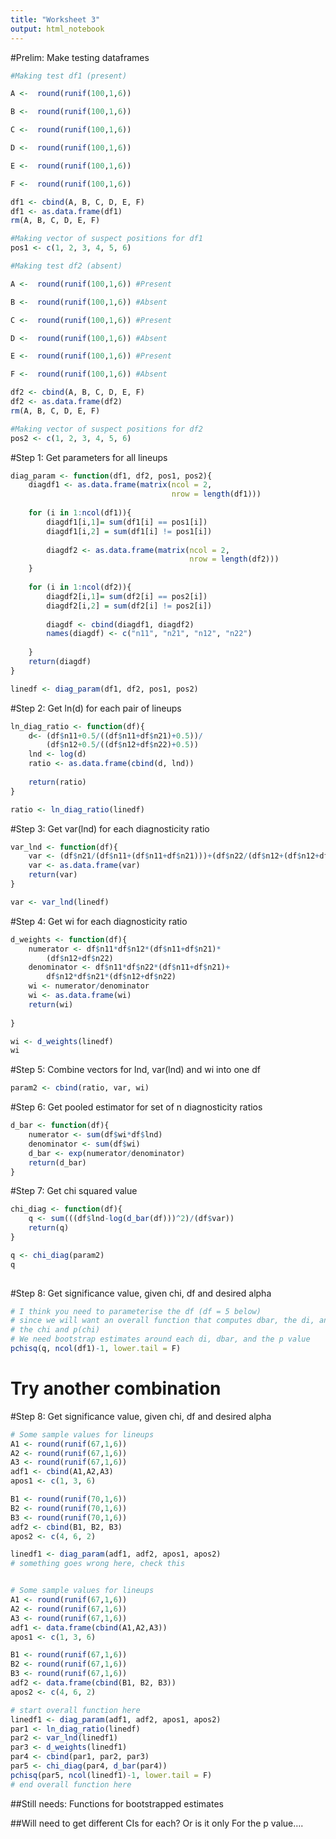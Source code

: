 ---
title: "Worksheet 3"
output: html_notebook
---
#Prelim: Make testing dataframes
```{r}
#Making test df1 (present)

A <-  round(runif(100,1,6)) 

B <-  round(runif(100,1,6)) 

C <-  round(runif(100,1,6)) 

D <-  round(runif(100,1,6)) 

E <-  round(runif(100,1,6))  

F <-  round(runif(100,1,6)) 

df1 <- cbind(A, B, C, D, E, F)
df1 <- as.data.frame(df1)
rm(A, B, C, D, E, F)

#Making vector of suspect positions for df1
pos1 <- c(1, 2, 3, 4, 5, 6)

#Making test df2 (absent)

A <-  round(runif(100,1,6)) #Present 

B <-  round(runif(100,1,6)) #Absent 

C <-  round(runif(100,1,6)) #Present 

D <-  round(runif(100,1,6)) #Absent

E <-  round(runif(100,1,6)) #Present 

F <-  round(runif(100,1,6)) #Absent

df2 <- cbind(A, B, C, D, E, F)
df2 <- as.data.frame(df2)
rm(A, B, C, D, E, F)

#Making vector of suspect positions for df2
pos2 <- c(1, 2, 3, 4, 5, 6)

```

#Step 1: Get parameters for all lineups

```{r}
diag_param <- function(df1, df2, pos1, pos2){
    diagdf1 <- as.data.frame(matrix(ncol = 2, 
                                    nrow = length(df1)))
    
    for (i in 1:ncol(df1)){
        diagdf1[i,1]= sum(df1[i] == pos1[i])
        diagdf1[i,2] = sum(df1[i] != pos1[i])
        
        diagdf2 <- as.data.frame(matrix(ncol = 2, 
                                        nrow = length(df2)))
    }
    
    for (i in 1:ncol(df2)){
        diagdf2[i,1]= sum(df2[i] == pos2[i])
        diagdf2[i,2] = sum(df2[i] != pos2[i]) 
        
        diagdf <- cbind(diagdf1, diagdf2)
        names(diagdf) <- c("n11", "n21", "n12", "n22")
        
    }
    return(diagdf)
}

linedf <- diag_param(df1, df2, pos1, pos2)

```

#Step 2: Get ln(d) for each pair of lineups
```{r}
ln_diag_ratio <- function(df){
    d<- (df$n11+0.5/((df$n11+df$n21)+0.5))/
        (df$n12+0.5/((df$n12+df$n22)+0.5))
    lnd <- log(d)
    ratio <- as.data.frame(cbind(d, lnd))
    
    return(ratio)
}

ratio <- ln_diag_ratio(linedf)
```

#Step 3: Get var(lnd) for each diagnosticity ratio

```{r}
var_lnd <- function(df){
    var <- (df$n21/(df$n11+(df$n11+df$n21)))+(df$n22/(df$n12+(df$n12+df$n22)))
    var <- as.data.frame(var)
    return(var)
}

var <- var_lnd(linedf)
```

#Step 4: Get wi for each diagnosticity ratio

```{r}
d_weights <- function(df){
    numerator <- df$n11*df$n12*(df$n11+df$n21)*
        (df$n12+df$n22)
    denominator <- df$n11*df$n22*(df$n11+df$n21)+
        df$n12*df$n21*(df$n12+df$n22)
    wi <- numerator/denominator
    wi <- as.data.frame(wi)
    return(wi)
    
}

wi <- d_weights(linedf)
wi
```

#Step 5: Combine vectors for lnd, var(lnd) and wi into one df
```{r}
param2 <- cbind(ratio, var, wi)

```
#Step 6: Get pooled estimator for set of n diagnosticity ratios

```{r}
d_bar <- function(df){
    numerator <- sum(df$wi*df$lnd)
    denominator <- sum(df$wi)
    d_bar <- exp(numerator/denominator)
    return(d_bar)
}

```

#Step 7: Get chi squared value
```{r}
chi_diag <- function(df){
    q <- sum(((df$lnd-log(d_bar(df)))^2)/(df$var))
    return(q)
}

q <- chi_diag(param2)
q
    
```

#Step 8: Get significance value, given chi, df and desired alpha
```{r}
# I think you need to parameterise the df (df = 5 below)
# since we will want an overall function that computes dbar, the di, and
# the chi and p(chi)
# We need bootstrap estimates around each di, dbar, and the p value
pchisq(q, ncol(df1)-1, lower.tail = F)

```
# Try another combination

#Step 8: Get significance value, given chi, df and desired alpha
```{r better_to_name}
# Some sample values for lineups
A1 <- round(runif(67,1,6))
A2 <- round(runif(67,1,6))
A3 <- round(runif(67,1,6))
adf1 <- cbind(A1,A2,A3)
apos1 <- c(1, 3, 6)

B1 <- round(runif(70,1,6))
B2 <- round(runif(70,1,6))
B3 <- round(runif(70,1,6))
adf2 <- cbind(B1, B2, B3)
apos2 <- c(4, 6, 2)

linedf1 <- diag_param(adf1, adf2, apos1, apos2)
# something goes wrong here, check this


# Some sample values for lineups
A1 <- round(runif(67,1,6))
A2 <- round(runif(67,1,6))
A3 <- round(runif(67,1,6))
adf1 <- data.frame(cbind(A1,A2,A3))
apos1 <- c(1, 3, 6)

B1 <- round(runif(67,1,6))
B2 <- round(runif(67,1,6))
B3 <- round(runif(67,1,6))
adf2 <- data.frame(cbind(B1, B2, B3))
apos2 <- c(4, 6, 2)

# start overall function here
linedf1 <- diag_param(adf1, adf2, apos1, apos2)
par1 <- ln_diag_ratio(linedf)
par2 <- var_lnd(linedf1)
par3 <- d_weights(linedf1)
par4 <- cbind(par1, par2, par3)
par5 <- chi_diag(par4, d_bar(par4))
pchisq(par5, ncol(linedf1)-1, lower.tail = F)
# end overall function here

```




##Still needs: Functions for bootstrapped estimates

##Will need to get different CIs for each? Or is it only For the p value....